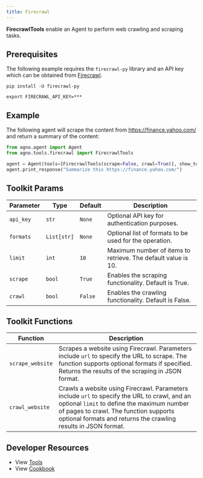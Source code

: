 ```yaml
---
title: Firecrawl
---
```


**FirecrawlTools** enable an Agent to perform web crawling and scraping tasks.

## Prerequisites

The following example requires the `firecrawl-py` library and an API key which can be obtained from [Firecrawl](https://firecrawl.dev).

```shell
pip install -U firecrawl-py
```

```shell
export FIRECRAWL_API_KEY=***
```

## Example

The following agent will scrape the content from https://finance.yahoo.com/ and return a summary of the content:

```python cookbook/agent_concepts/tools/firecrawl_tools.py
from agno.agent import Agent
from agno.tools.firecrawl import FirecrawlTools

agent = Agent(tools=[FirecrawlTools(scrape=False, crawl=True)], show_tool_calls=True, markdown=True)
agent.print_response("Summarize this https://finance.yahoo.com/")
```

## Toolkit Params

| Parameter | Type        | Default | Description                                                   |
| --------- | ----------- | ------- | ------------------------------------------------------------- |
| `api_key` | `str`       | `None`  | Optional API key for authentication purposes.                 |
| `formats` | `List[str]` | `None`  | Optional list of formats to be used for the operation.        |
| `limit`   | `int`       | `10`    | Maximum number of items to retrieve. The default value is 10. |
| `scrape`  | `bool`      | `True`  | Enables the scraping functionality. Default is True.          |
| `crawl`   | `bool`      | `False` | Enables the crawling functionality. Default is False.         |

## Toolkit Functions

| Function         | Description                                                                                                                                                                                                                                             |
| ---------------- | ------------------------------------------------------------------------------------------------------------------------------------------------------------------------------------------------------------------------------------------------------- |
| `scrape_website` | Scrapes a website using Firecrawl. Parameters include `url` to specify the URL to scrape. The function supports optional formats if specified. Returns the results of the scraping in JSON format.                                                      |
| `crawl_website`  | Crawls a website using Firecrawl. Parameters include `url` to specify the URL to crawl, and an optional `limit` to define the maximum number of pages to crawl. The function supports optional formats and returns the crawling results in JSON format. |

## Developer Resources

- View [Tools](https://github.com/AgnoAgi/agno/blob/main/libs/agno/agno/tools/firecrawl.py)
- View [Cookbook](https://github.com/AgnoAgi/agno/blob/main/cookbook/agent_concepts/tools/firecrawl_tools.py)
